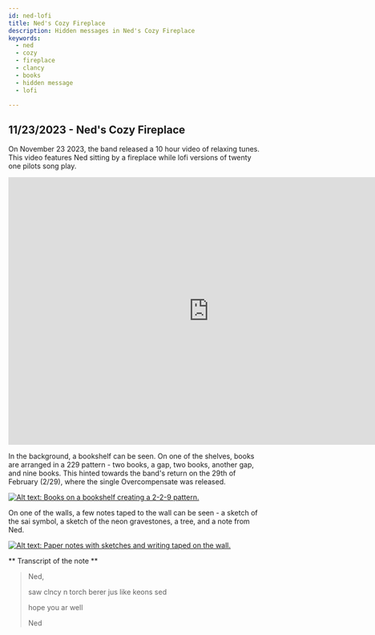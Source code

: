 ```yaml
---
id: ned-lofi
title: Ned's Cozy Fireplace
description: Hidden messages in Ned's Cozy Fireplace
keywords:
  - ned
  - cozy
  - fireplace
  - clancy
  - books
  - hidden message
  - lofi

---
```


## 11/23/2023 - Ned's Cozy Fireplace 

On November 23 2023, the band released a 10 hour video of relaxing tunes. This video features Ned sitting by a fireplace while lofi versions of twenty one pilots song play.  


<iframe width="800" height="534" src="https://www.youtube.com/embed/s1K00Fiz_0Q" title="Ned&#39;s Cozy Fireplace - 10 Hours of Relaxing Twenty One Pilots Mixes" frameborder="0" allow="accelerometer; autoplay; clipboard-write; encrypted-media; gyroscope; picture-in-picture; web-share" allowfullscreen></iframe>

In the background, a bookshelf can be seen. On one of the shelves, books are arranged in a 229 pattern - two books, a gap, two books, another gap, and nine books. This hinted towards the band's return on the 29th of February (2/29), where the single Overcompensate was released.

[![Alt text: Books on a bookshelf creating a 2-2-9 pattern.](./assets/nedbooks.png)](./assets/nedbooks.png)

On one of the walls, a few notes taped to the wall can be seen -  a sketch of the sai symbol, a sketch of the neon gravestones, a tree,  and a note from Ned.

[![Alt text: Paper notes with sketches and writing taped on the wall.](./assets/nedfireplace.png)](./assets/nedfireplace.png)

** Transcript of the note **
> Ned,
>
> saw clncy n torch berer jus like keons sed
>
> hope you ar well
>
> Ned